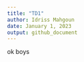 ```yaml
---
title: "TD1"
author: Idriss Mahgoun
date: January 1, 2023
output: github_document
---
```



ok boys
